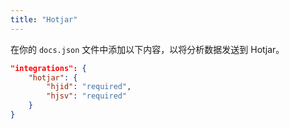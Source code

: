 ```yaml
---
title: "Hotjar"
---
```


在你的 `docs.json` 文件中添加以下内容，以将分析数据发送到 Hotjar。

```json Analytics options in docs.json
"integrations": {
    "hotjar": {
        "hjid": "required",
        "hjsv": "required"
    }
}
```
